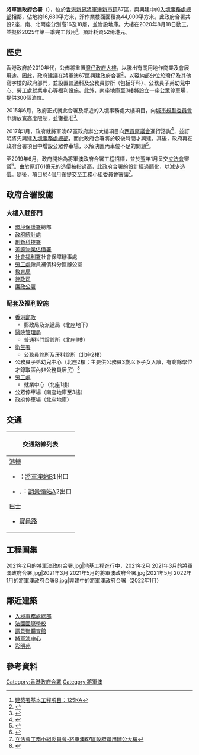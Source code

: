 {{不是|西貢將軍澳政府綜合大樓}}
{{Infobox hk building
|building_name        = 將軍澳政府合署<br/><small>{{lang|en|Tseung Kwan O Government Offices}}</small>
|logo                 = 
|image                = HK SKD TKO 將軍澳南 Tseung Kwan O South 唐賢街 Tong Yin Street Chi Shin Street Po Yap Road construction site May 2022 Px3 11.jpg
|caption              = 興建中的將軍澳政府合署（2022年5月）
|full_name            =
|former_names         = 
|alternate_names      = 
|status               = 
|building_type        = 
|architectural_style  = 
|structural_system    = [[鋼筋混凝土|鋼筋混凝土]]
|classification       = 政府／公共建築
|location             = [[香港|香港]][[新界|新界]][[將軍澳|將軍澳]]67區
|coordinates          = 
|client               = 
|developer            = 
|owner                = [[香港特別行政區政府|香港特別行政區政府]]
|operator             = [[香港特別行政區|香港特別行政區]][[政府產業署|政府產業署]]
|url                  = 
|started              = 2020年8月18日
|built                = 2025年年初
|inaugurated          = 
|opened               = 
|renovated            = 
|closed               = 
|demolished           = 
|site_area            = 
|site_size            = 
|height               = 
|other_dimensions     = 
|floor_count          = 
|total_area           = 44,000平方米
|main_contractor      = [[保華建業集團|保華建業集團]]<br>[[盈信控股|安保工程]]
|architect            = 王董建築師事務有限公司
|construct_cost       = 
|ren_contractor       = 
|ren_cost             = 
|awards               = 
|references           = <ref>{{Cite web |url=http://www.pyengineering.com/zh-hk/projects/current-project |title=保華建業集團-正進行之項目 |access-date=2020-11-04 |archive-date=2020-01-29 |archive-url=https://web.archive.org/web/20200129165102/http://www.pyengineering.com/zh-hk/projects/current-project |dead-url=no }}</ref><ref name=建築署 />
}}

'''將軍澳政府合署'''（{{lang-en|Tseung Kwan O Government Offices}}），位於[[香港|香港]][[新界|新界]][[將軍澳新市鎮|將軍澳新市鎮]]67區，與興建中的[[入境事務處總部|入境事務處總部]]相鄰，佔地約16,680平方米，淨作業樓面面積為44,000平方米。此政府合署共設2座，南、北兩座分別高16及18層，並附設地庫。大樓在2020年8月18日動工，並擬於2025年第一季完工啟用<ref name=建築署>[https://www.archsd.gov.hk/tc/projects/capital-projects-under-construction/125ka.aspx 建築署基本工程項目：125KA]{{Dead link}}</ref>，預計耗資52億港元。

==歷史==
香港政府於2010年代，公佈將重置[[灣仔政府大樓|灣仔政府大樓]]，以騰出有關用地作商業及會展用途。因此，政府建議在將軍澳67區興建政府合署<ref>{{Cite web |url=http://hk.news.yahoo.com/080227/12/2plqp.html |title=灣仔遷3政府大樓擬建商廈 估值200億 入境處稅局等遷啟德將軍澳 |access-date=2020-11-04 |archive-date=2008-03-02 |archive-url=https://web.archive.org/web/20080302210154/http://hk.news.yahoo.com/080227/12/2plqp.html |dead-url=no }}</ref>，以容納部分位於灣仔及其他寫字樓的政府部門，並設置普通科及公務員診所（包括牙科）、公務員子弟幼兒中心、勞工處就業中心等福利設施。此外，南座地庫至3樓將設立一座公眾停車場，提供300個泊位。

2015年6月，政府正式就此合署及鄰近的入境事務處大樓項目，向[[城市規劃委員會|城市規劃委員會]]申請放寬高度限制，並獲批准<ref>{{cite web|title=灣仔3政府大樓搬遷將軍澳　拖7年終有眉目|url=http://hk.on.cc/hk/bkn/cnt/news/20150612/bkn-20150612211817785-0612_00822_001.html|publisher=東方日報|date=2015-06-22|access-date=2020-11-04|archive-date=2020-03-05|archive-url=https://web.archive.org/web/20200305180519/https://hk.on.cc/hk/bkn/cnt/news/20150612/bkn-20150612211817785-0612_00822_001.html|dead-url=no}}</ref>。

2017年1月，政府就將軍澳67區政府辦公大樓項目向[[西貢區議會|西貢區議會]]進行諮詢<ref>{{Cite web |url=https://www.districtcouncils.gov.hk/sk/doc/2016_2019/tc/dc_meetings_doc/12259/SK_2017_001_TC.pdf |title=將軍澳67區興建新政府大樓諮詢文件 |access-date=2020-11-04 |archive-date=2019-08-16 |archive-url=https://web.archive.org/web/20190816123706/https://www.districtcouncils.gov.hk/sk/doc/2016_2019/tc/dc_meetings_doc/12259/SK_2017_001_TC.pdf |dead-url=no }}</ref>，並訂明將先興建[[入境事務處總部|入境事務處總部]]，而此政府合署將於較後時間才興建。其後，政府再在政府合署項目中增設公眾停車場，以解決區內車位不足的問題<ref>{{cite web|title=將軍澳南六政府地研增設公眾停車場 「一地多用」發展料提供逾千泊位|url=https://eastweek.my-magazine.me/main/82568|publisher=東周網|date=2018-11-02}}</ref>。

至2019年6月，政府開始為將軍澳政府合署工程招標，並於翌年1月呈交[[香港立法會|立法會]]審議<ref>{{cite web|title=政府擬將軍澳建聯用辦公大樓　議員批評61億元造價貴|url=https://topick.hket.com/article/2534906/%E6%94%BF%E5%BA%9C%E6%93%AC%E5%B0%87%E8%BB%8D%E6%BE%B3%E5%BB%BA%E8%81%AF%E7%94%A8%E8%BE%A6%E5%85%AC%E5%A4%A7%E6%A8%93%E3%80%80%E8%AD%B0%E5%93%A1%E6%89%B9%E8%A9%9561%E5%84%84%E5%85%83%E9%80%A0%E5%83%B9%E8%B2%B4|publisher=Topick|date=2020-01-06}}</ref>。由於原訂61億元的造價被指過高，此政府合署的設計經過簡化，以減少造價。隨後，項目於4個月後提交至工務小組委員會審議<ref>[https://www.legco.gov.hk/yr19-20/chinese/fc/pwsc/papers/p20-05c.pdf 立法會工務小組委員會-將軍澳67區政府聯用辦公大樓]</ref>。

==政府合署設施==
===大樓入駐部門===
*[[環境保護署_(香港)|環境保護署]]總部
*[[政府統計處|政府統計處]]
*[[創新科技署|創新科技署]]
*[[差餉物業估價署|差餉物業估價署]]
*[[社會福利署|社會福利署]]社會保障辦事處
*[[勞工處|勞工處]]僱員補償科分區辦公室
*[[教育局_(香港)|教育局]]
*[[律政司|律政司]]
*[[廉政公署_(香港)|廉政公署]]

===配套及福利設施===
*[[香港郵政|香港郵政]]
**郵政局及派遞局（北座地下）
*[[醫院管理局|醫院管理局]]
**普通科門診診所（北座1樓）
*[[衞生署_(香港)|衛生署]]
**公務員診所及牙科診所（北座2樓）
*公務員子弟幼兒中心（北座2樓；主要供公務員3歲以下子女入讀，有剩餘學位才錄取區內非公務員居民）<ref>{{cite web|title=將軍澳新政府大樓擬設牙科診所、幼兒中心　服務僅公務員限定捱轟|url=https://www.hk01.com/18%E5%8D%80%E6%96%B0%E8%81%9E/376320/%E5%B0%87%E8%BB%8D%E6%BE%B3%E6%96%B0%E6%94%BF%E5%BA%9C%E5%A4%A7%E6%A8%93%E6%93%AC%E8%A8%AD%E7%89%99%E7%A7%91%E8%A8%BA%E6%89%80-%E5%B9%BC%E5%85%92%E4%B8%AD%E5%BF%83-%E6%9C%8D%E5%8B%99%E5%83%85%E5%85%AC%E5%8B%99%E5%93%A1%E9%99%90%E5%AE%9A%E6%8D%B1%E8%BD%9F|publisher=香港01|date=2019-09-17|access-date=2020-11-04|archive-date=2020-10-26|archive-url=https://web.archive.org/web/20201026133128/https://www.hk01.com/18%E5%8D%80%E6%96%B0%E8%81%9E/376320/%E5%B0%87%E8%BB%8D%E6%BE%B3%E6%96%B0%E6%94%BF%E5%BA%9C%E5%A4%A7%E6%A8%93%E6%93%AC%E8%A8%AD%E7%89%99%E7%A7%91%E8%A8%BA%E6%89%80-%E5%B9%BC%E5%85%92%E4%B8%AD%E5%BF%83-%E6%9C%8D%E5%8B%99%E5%83%85%E5%85%AC%E5%8B%99%E5%93%A1%E9%99%90%E5%AE%9A%E6%8D%B1%E8%BD%9F|dead-url=no}}</ref>
*[[勞工處|勞工處]]
**就業中心（北座1樓）
*公眾停車場（南座地庫至3樓）
*政府停車場（北座地庫）

==交通==
{| class="mw-collapsible mw-collapsed wikitable" style="background:white; margin: 0 auto; width: auto;" 
! 交通路線列表
|-
|
;[[港鐵|港鐵]]
*{{港鐵路線標誌|TKL}}：[[將軍澳站|將軍澳站]]B1出口
*{{港鐵路線標誌|KTL}}、{{港鐵路線標誌|TKL}}：[[調景嶺站|調景嶺站]]A2出口
;[[香港巴士|巴士]]
*[[寶邑路|寶邑路]]
{{九龍新界巴士簡單列表|290B|290X|796P|796S|798B|N290}}
{{大嶼山巴士簡單列表|A29P|E22A|E22S|N29}}
{{新界專線小巴簡單列表|114B}}
|}

==工程圖集==
<gallery>
2021年2月的將軍澳政府合署.jpg|地基工程進行中，2021年2月
2021年3月的將軍澳政府合署.jpg|2021年3月
2021年5月的將軍澳政府合署.jpg|2021年5月
2022年1月的將軍澳政府合署B.jpg|興建中的將軍澳政府合署（2022年1月）
</gallery>

==鄰近建築==
*[[入境事務處總部|入境事務處總部]]
*[[法國國際學校|法國國際學校]]
*[[調景嶺體育館|調景嶺體育館]]
*[[將軍澳中心|將軍澳中心]]
*[[彩明苑|彩明苑]]
==參考資料==
{{reflist}}

{{香港政府合署}}

[[Category:香港政府合署|Category:香港政府合署]]
[[Category:將軍澳|Category:將軍澳]]